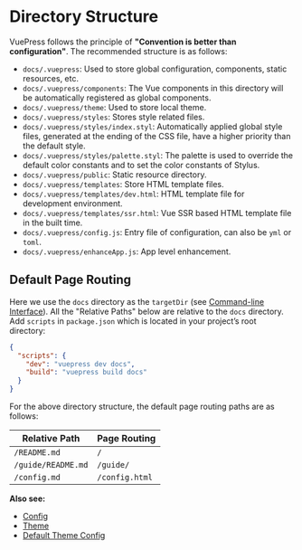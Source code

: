 # Directory Structure

VuePress follows the principle of **"Convention is better than configuration"**. The recommended structure is as follows:

- `docs/.vuepress`: Used to store global configuration, components, static resources, etc.
- `docs/.vuepress/components`: The Vue components in this directory will be automatically registered as global components.
- `docs/.vuepress/theme`: Used to store local theme.
- `docs/.vuepress/styles`: Stores style related files.
- `docs/.vuepress/styles/index.styl`: Automatically applied global style files, generated at the ending of the CSS file, have a higher priority than the default style.
- `docs/.vuepress/styles/palette.styl`: The palette is used to override the default color constants and to set the color constants of Stylus.
- `docs/.vuepress/public`: Static resource directory.
- `docs/.vuepress/templates`: Store HTML template files.
- `docs/.vuepress/templates/dev.html`: HTML template file for development environment.
- `docs/.vuepress/templates/ssr.html`: Vue SSR based HTML template file in the built time.
- `docs/.vuepress/config.js`: Entry file of configuration, can also be `yml` or `toml`.
- `docs/.vuepress/enhanceApp.js`: App level enhancement.


## Default Page Routing

Here we use the `docs` directory as the `targetDir` (see [Command-line Interface](../api/cli.md#usage)). All the "Relative Paths" below are relative to the `docs` directory. Add `scripts` in `package.json` which is located in your project’s root directory:

```json
{
  "scripts": {
    "dev": "vuepress dev docs",
    "build": "vuepress build docs"
  }
}
```

For the above directory structure, the default page routing paths are as follows:

|    Relative Path   |  Page Routing  |
|--------------------|----------------|
| `/README.md`       | `/`            |
| `/guide/README.md` | `/guide/`      |
| `/config.md`       | `/config.html` |

**Also see:**

- [Config](../config/README.md)
- [Theme](../theme/)
- [Default Theme Config](../theme/default-theme-config.md)
